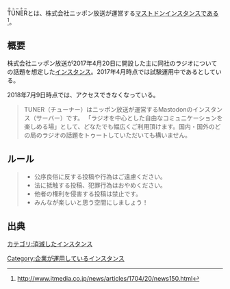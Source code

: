 {{Infobox instance
| Name          = [[TUNER]]
| Image         = [[ファイル:Tuner.png|300px|tuner]]
| Domain        = https://tuner.1242.com/
| Admin         = 株式会社ニッポン放送
| Country       = 日本
| Start         = 2017年4月20日<ref>https://twitter.com/yoshidahisanori/status/855012551993774082</ref>
| Kifu          = なし
| Alias         = TUNER
}}<ruby>TUNER<rt>チューナー</rt></ruby>とは、株式会社ニッポン放送が運営する[[マストドン]][[インスタンス]]である<ref>http://www.itmedia.co.jp/news/articles/1704/20/news150.html</ref>。

== 概要 ==
株式会社ニッポン放送が2017年4月20日に開設した主に同社のラジオについての話題を想定した[[インスタンス]]。2017年4月時点では試験運用中であるとしている。

2018年7月9日時点では、アクセスできなくなっている。

<blockquote>
TUNER（チューナー）はニッポン放送が運営するMastodonのインスタンス（サーバー）です。 「ラジオを中心とした自由なコミュニケーションを楽しめる場」として、どなたでも幅広くご利用頂けます。国内・国外のどの局のラジオの話題をトゥートしていただいても構いません。
</blockquote>

== ルール ==
<blockquote>
* 公序良俗に反する投稿や行為はご遠慮ください。
* 法に抵触する投稿、犯罪行為はおやめください。
* 他者の権利を侵害する投稿は禁止です。
* みんなが楽しいと思う空間にしましょう！
</blockquote>

== 出典 ==
<references/>

[[Category:企業が運用しているインスタンス]]
[[カテゴリ:消滅したインスタンス]]